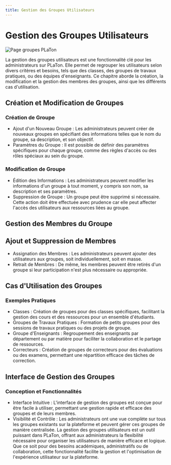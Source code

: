 ```yaml
---
title: Gestion des Groupes Utilisateurs
---
```



# Gestion des Groupes Utilisateurs

![Page groupes PLaTon](../../../public/screens/admin/groups.png)

La gestion des groupes utilisateurs est une fonctionnalité clé pour les administrateurs sur PLaTon.
Elle permet de regrouper les utilisateurs selon divers critères et besoins, tels que des classes, des groupes de travaux pratiques, ou des équipes d'enseignants.
Ce chapitre aborde la création, la modification et la gestion des membres des groupes, ainsi que les différents cas d'utilisation.

## Création et Modification de Groupes

### Création de Groupe

- Ajout d'un Nouveau Groupe : Les administrateurs peuvent créer de nouveaux groupes en spécifiant des informations telles que le nom du groupe, sa description, et son objectif.
- Paramètres du Groupe : Il est possible de définir des paramètres spécifiques pour chaque groupe, comme des règles d'accès ou des rôles spéciaux au sein du groupe.

### Modification de Groupe

- Édition des Informations : Les administrateurs peuvent modifier les informations d'un groupe à tout moment, y compris son nom, sa description et ses paramètres.
- Suppression de Groupe : Un groupe peut être supprimé si nécessaire. Cette action doit être effectuée avec prudence car elle peut affecter l'accès des utilisateurs aux ressources liées au groupe.


## Gestion des Membres du Groupe

## Ajout et Suppression de Membres
- Assignation des Membres : Les administrateurs peuvent ajouter des utilisateurs aux groupes, soit individuellement, soit en masse.
- Retrait de Membres : De même, les membres peuvent être retirés d'un groupe si leur participation n'est plus nécessaire ou appropriée.

## Cas d'Utilisation des Groupes

### Exemples Pratiques
- Classes : Création de groupes pour des classes spécifiques, facilitant la gestion des cours et des ressources pour un ensemble d'étudiants.
- Groupes de Travaux Pratiques : Formation de petits groupes pour des sessions de travaux pratiques ou des projets de groupe.
- Groupe d'Enseignants : Regroupement des enseignants par département ou par matière pour faciliter la collaboration et le partage de ressources.
- Correcteurs : Création de groupes de correcteurs pour des évaluations ou des examens, permettant une répartition efficace des tâches de correction.


## Interface de Gestion des Groupes

### Conception et Fonctionnalités

- Interface Intuitive : L'interface de gestion des groupes est conçue pour être facile à utiliser, permettant une gestion rapide et efficace des groupes et de leurs membres.
- Visibilité et Contrôle : Les administrateurs ont une vue complète sur tous les groupes existants sur la plateforme et peuvent gérer ces groupes de manière centralisée.
La gestion des groupes utilisateurs est un outil puissant dans PLaTon, offrant aux administrateurs la flexibilité nécessaire pour organiser les utilisateurs de manière efficace et logique. Que ce soit pour des besoins académiques, administratifs ou de collaboration, cette fonctionnalité facilite la gestion et l'optimisation de l'expérience utilisateur sur la plateforme.
